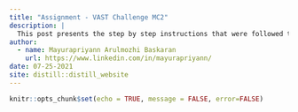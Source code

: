 ```yaml
---
title: "Assignment - VAST Challenge MC2"
description: |
  This post presents the step by step instructions that were followed to identify which GASTech employess made which purchases and identify suspicious patterns of behavior using visual analytic techniques.
author:
  - name: Mayurapriyann Arulmozhi Baskaran
    url: https://www.linkedin.com/in/mayurapriyann/
date: 07-25-2021
site: distill::distill_website
---
```


```r
knitr::opts_chunk$set(echo = TRUE, message = FALSE, error=FALSE)
```


